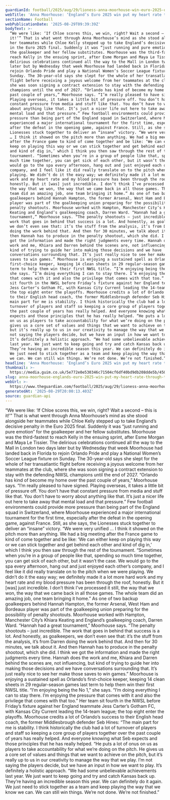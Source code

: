 ```yaml
---
guardianId: football/2025/aug/29/lioness-anna-moorhouse-win-euro-2025-orlando-pride
webTitle: 'Anna Moorhouse: ‘England’s Euro 2025 win put my heart rate through the roof’'
sectionName: Football
webPublicationDate: '2025-08-29T09:39:39Z'
bodyText: >-
  “We were like: ‘If Chloe scores this, we win, right? Wait a second – this is
  it!’” That is what went through Anna Moorhouse’s mind as she stood alongside
  her teammates while Chloe Kelly stepped up to take England’s decisive penalty
  in the Euro 2025 final. Suddenly it was “just running and pure emotion” for
  the goalkeeper and her fellow substitutes. Moorhouse was the third-fastest to
  reach Kelly in the ensuing sprint, after Esme Morgan and Maya Le Tissier. The
  delirious celebrations continued all the way to the Mall in London two days
  later but by Wednesday that week Moorhouse had landed back in Florida to
  rejoin Orlando Pride and play a National Women’s Soccer League fixture on
  Sunday. The 30-year-old says she slept for the whole of her transatlantic
  flight before receiving a joyous welcome from her teammates at the club, where
  she was soon signing a contract extension to stay with the defending NWSL
  champions until the end of 2027. “Orlando has kind of become my home over the
  past couple of years,” Moorhouse says. “I’m really pleased to have signed.
  Playing overseas, it takes a little bit of pressure off. You don’t have that
  constant pressure from media and stuff like that. You don’t have to worry
  about anything like that. It’s just a nicer life out here to take away that
  mental load and that pressure.” Few football environments could provide more
  pressure than being part of the England squad in Switzerland, where Moorhouse
  experienced a major international tournament for the first time, especially
  after the defeat in the opening game, against France. Still, as she says, the
  Lionesses stuck together to deliver an “insane” victory. “We were very unified
  … I think it showed on the pitch more than anything. We had a big meeting
  after the France game to kind of come together and be like: ‘We can either
  keep on playing this way or we can stick together and get behind each other
  and kind of dig in,’ which I think you then saw through the rest of the
  tournament. “Sometimes when you’re in a group of people like that, spending so
  much time together, you can get sick of each other, but it wasn’t the case. We
  would go to the spa every afternoon, hang out and just enjoyed each other’s
  company, and I feel like it did really translate on to the pitch when we were
  playing. We didn’t do it the easy way; we definitely made it a lot more hard
  work and my heart rate and my blood pressure has been through the roof,
  honestly. But it [was] just incredible. I don’t think I’ve processed it still,
  the way that we won, the way that we came back in all those games. The whole
  team did an amazing job, one team bringing it home.” As one of two backup
  goalkeepers behind Hannah Hampton, the former Arsenal, West Ham and Bordeaux
  player was part of the goalkeeping union preparing for the possibility of
  penalty shootouts. Moorhouse worked with Hampton, Manchester City’s Khiara
  Keating and England’s goalkeeping coach, Darren Ward. “Hannah had a great
  tournament,” Moorhouse says. “The penalty shootouts – just incredible. The
  work that goes in behind that success is a lot. And honestly, as goalkeepers,
  we don’t even see that: it’s the stuff from the analysis, it’s from Darren
  doing the work behind that. And then for 30 minutes, we talk about it. And
  then Hannah has to produce in the penalty shootout, which she did. I think we
  got the information and made the right judgments every time. Hannah does the
  work and me, Khiara and Darren behind the scenes are, not influencing, but
  kind of trying to guide her into making those decisions and we have
  conversations surrounding that. It’s just really nice to see her make those
  saves to win games.” Moorhouse is enjoying a sustained spell as Orlando’s
  first-choice keeper, keeping 14 clean sheets in 29 regular-season games last
  term to help them win their first NWSL title. “I’m enjoying being the No 1,”
  she says. “I’m doing everything I can to stay there. I’m enjoying the pressure
  that comes with it and also the privilege that comes with that too.” Her team
  sit fourth in the NWSL before Friday’s fixture against her England teammate
  Jess Carter’s Gotham FC, with Kansas City Current leading the 14-team league;
  the top eight enter the playoffs. Moorhouse credits a lot of Orlando’s success
  to their English head coach, the former Middlesbrough defender Seb Hines: “The
  main part for me is stability. I think historically the club had a lot of
  turnover of players and staff so keeping a core group of players together over
  the past couple of years has really helped. And everyone knowing what Seb
  expects and those principles that he has really helped. “He puts a lot of onus
  on us as players to take accountability for what we’re doing on the pitch. He
  gives us a core set of values and things that we want to achieve on the pitch,
  but it’s really up to us in our creativity to manage the way that we play. I’m
  not saying the players decide, but we have an input in how we want to play.
  It’s definitely a holistic approach. “We had some unbelievable achievements
  last year. We just want to keep going and try and catch Kansas back up.
  They’re having an incredible season this year. We can definitely do it again.
  We just need to stick together as a team and keep playing the way that we know
  we can. We can still win things. We’re not done. We’re not finished.”
headline: 'Anna Moorhouse: ‘England’s Euro 2025 win put my heart rate through the roof’'
thumbnail: >-
  https://media.guim.co.uk/5e772e0e530346c71504cf6df40bd9db208dde5b/450_178_3074_2460/500.jpg
slug: anna-moorhouse-englands-euro-2025-win-put-my-heart-rate-through-the-roof
webUrl: >-
  https://www.theguardian.com/football/2025/aug/29/lioness-anna-moorhouse-win-euro-2025-orlando-pride
generatedAt: '2025-08-29T20:00:13.403Z'
source: guardian-api
---
```

“We were like: ‘If Chloe scores this, we win, right? Wait a second – this is it!’” That is what went through Anna Moorhouse’s mind as she stood alongside her teammates while Chloe Kelly stepped up to take England’s decisive penalty in the Euro 2025 final. Suddenly it was “just running and pure emotion” for the goalkeeper and her fellow substitutes. Moorhouse was the third-fastest to reach Kelly in the ensuing sprint, after Esme Morgan and Maya Le Tissier. The delirious celebrations continued all the way to the Mall in London two days later but by Wednesday that week Moorhouse had landed back in Florida to rejoin Orlando Pride and play a National Women’s Soccer League fixture on Sunday. The 30-year-old says she slept for the whole of her transatlantic flight before receiving a joyous welcome from her teammates at the club, where she was soon signing a contract extension to stay with the defending NWSL champions until the end of 2027. “Orlando has kind of become my home over the past couple of years,” Moorhouse says. “I’m really pleased to have signed. Playing overseas, it takes a little bit of pressure off. You don’t have that constant pressure from media and stuff like that. You don’t have to worry about anything like that. It’s just a nicer life out here to take away that mental load and that pressure.” Few football environments could provide more pressure than being part of the England squad in Switzerland, where Moorhouse experienced a major international tournament for the first time, especially after the defeat in the opening game, against France. Still, as she says, the Lionesses stuck together to deliver an “insane” victory. “We were very unified … I think it showed on the pitch more than anything. We had a big meeting after the France game to kind of come together and be like: ‘We can either keep on playing this way or we can stick together and get behind each other and kind of dig in,’ which I think you then saw through the rest of the tournament. “Sometimes when you’re in a group of people like that, spending so much time together, you can get sick of each other, but it wasn’t the case. We would go to the spa every afternoon, hang out and just enjoyed each other’s company, and I feel like it did really translate on to the pitch when we were playing. We didn’t do it the easy way; we definitely made it a lot more hard work and my heart rate and my blood pressure has been through the roof, honestly. But it [was] just incredible. I don’t think I’ve processed it still, the way that we won, the way that we came back in all those games. The whole team did an amazing job, one team bringing it home.” As one of two backup goalkeepers behind Hannah Hampton, the former Arsenal, West Ham and Bordeaux player was part of the goalkeeping union preparing for the possibility of penalty shootouts. Moorhouse worked with Hampton, Manchester City’s Khiara Keating and England’s goalkeeping coach, Darren Ward. “Hannah had a great tournament,” Moorhouse says. “The penalty shootouts – just incredible. The work that goes in behind that success is a lot. And honestly, as goalkeepers, we don’t even see that: it’s the stuff from the analysis, it’s from Darren doing the work behind that. And then for 30 minutes, we talk about it. And then Hannah has to produce in the penalty shootout, which she did. I think we got the information and made the right judgments every time. Hannah does the work and me, Khiara and Darren behind the scenes are, not influencing, but kind of trying to guide her into making those decisions and we have conversations surrounding that. It’s just really nice to see her make those saves to win games.” Moorhouse is enjoying a sustained spell as Orlando’s first-choice keeper, keeping 14 clean sheets in 29 regular-season games last term to help them win their first NWSL title. “I’m enjoying being the No 1,” she says. “I’m doing everything I can to stay there. I’m enjoying the pressure that comes with it and also the privilege that comes with that too.” Her team sit fourth in the NWSL before Friday’s fixture against her England teammate Jess Carter’s Gotham FC, with Kansas City Current leading the 14-team league; the top eight enter the playoffs. Moorhouse credits a lot of Orlando’s success to their English head coach, the former Middlesbrough defender Seb Hines: “The main part for me is stability. I think historically the club had a lot of turnover of players and staff so keeping a core group of players together over the past couple of years has really helped. And everyone knowing what Seb expects and those principles that he has really helped. “He puts a lot of onus on us as players to take accountability for what we’re doing on the pitch. He gives us a core set of values and things that we want to achieve on the pitch, but it’s really up to us in our creativity to manage the way that we play. I’m not saying the players decide, but we have an input in how we want to play. It’s definitely a holistic approach. “We had some unbelievable achievements last year. We just want to keep going and try and catch Kansas back up. They’re having an incredible season this year. We can definitely do it again. We just need to stick together as a team and keep playing the way that we know we can. We can still win things. We’re not done. We’re not finished.”

